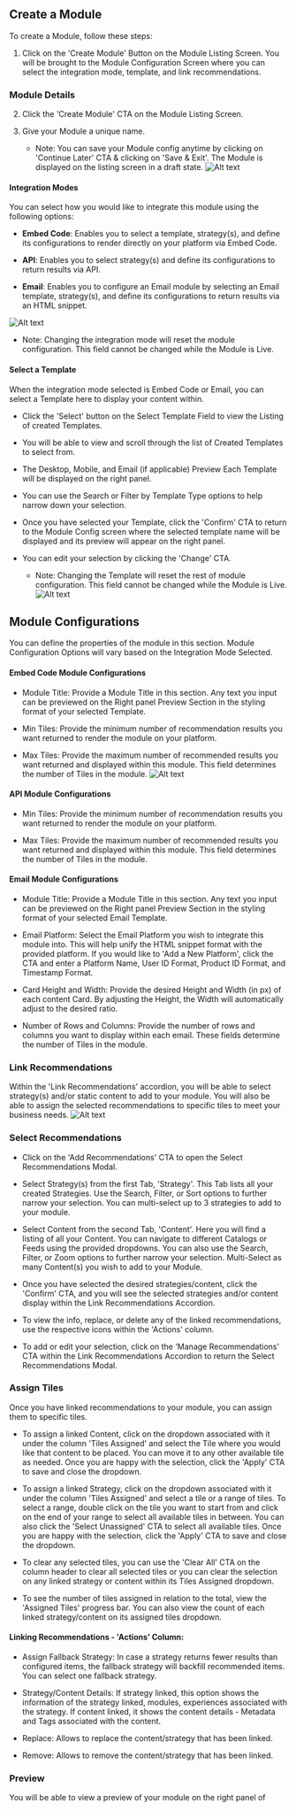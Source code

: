 


## Create a Module

To create a Module, follow these steps:

1. Click on the 'Create Module' Button on the Module Listing Screen. You will be brought to the Module Configuration Screen where you can select the integration mode, template, and link recommendations.

### Module Details

2. Click the 'Create Module' CTA on the Module Listing Screen.

3. Give your Module a unique name.

   - Note: You can save your Module config anytime by clicking on 'Continue Later' CTA & clicking on 'Save & Exit'. The Module is displayed on the listing screen in a draft state.
![Alt text](https://d1r1e7xjkfj7nz.cloudfront.net/module1.png 'a title')
#### Integration Modes

You can select how you would like to integrate this module using the following options:

- **Embed Code**: Enables you to select a template, strategy(s), and define its configurations to render directly on your platform via Embed Code.

- **API**: Enables you to select strategy(s) and define its configurations to return results via API.

- **Email**: Enables you to configure an Email module by selecting an Email template, strategy(s), and define its configurations to return results via an HTML snippet.

![Alt text](https://d1r1e7xjkfj7nz.cloudfront.net/module2.png 'a title')

   - Note: Changing the integration mode will reset the module configuration. This field cannot be changed while the Module is Live.

#### Select a Template

When the integration mode selected is Embed Code or Email, you can select a Template here to display your content within.

- Click the 'Select' button on the Select Template Field to view the Listing of created Templates.

- You will be able to view and scroll through the list of Created Templates to select from.

- The Desktop, Mobile, and Email (if applicable) Preview Each Template will be displayed on the right panel.

- You can use the Search or Filter by Template Type options to help narrow down your selection.

- Once you have selected your Template, click the 'Confirm' CTA to return to the Module Config screen where the selected template name will be displayed and its preview will appear on the right panel.

- You can edit your selection by clicking the 'Change' CTA.

   - Note: Changing the Template will reset the rest of module configuration. This field cannot be changed while the Module is Live.
![Alt text](https://d1r1e7xjkfj7nz.cloudfront.net/module3.png 'a title')
## Module Configurations

You can define the properties of the module in this section. Module Configuration Options will vary based on the Integration Mode Selected.

#### Embed Code Module Configurations

- Module Title: Provide a Module Title in this section. Any text you input can be previewed on the Right panel Preview Section in the styling format of your selected Template.

- Min Tiles: Provide the minimum number of recommendation results you want returned to render the module on your platform.

- Max Tiles: Provide the maximum number of recommended results you want returned and displayed within this module. This field determines the number of Tiles in the module.
![Alt text](https://d1r1e7xjkfj7nz.cloudfront.net/module4.png 'a title')
#### API Module Configurations

- Min Tiles: Provide the minimum number of recommendation results you want returned to render the module on your platform.

- Max Tiles: Provide the maximum number of recommended results you want returned and displayed within this module. This field determines the number of Tiles in the module.

#### Email Module Configurations

- Module Title: Provide a Module Title in this section. Any text you input can be previewed on the Right panel Preview Section in the styling format of your selected Email Template.

- Email Platform: Select the Email Platform you wish to integrate this module into. This will help unify the HTML snippet format with the provided platform. If you would like to 'Add a New Platform', click the CTA and enter a Platform Name, User ID Format, Product ID Format, and Timestamp Format.

- Card Height and Width: Provide the desired Height and Width (in px) of each content Card. By adjusting the Height, the Width will automatically adjust to the desired ratio.

- Number of Rows and Columns: Provide the number of rows and columns you want to display within each email. These fields determine the number of Tiles in the module.

### Link Recommendations

Within the 'Link Recommendations' accordion, you will be able to select strategy(s) and/or static content to add to your module. You will also be able to assign the selected recommendations to specific tiles to meet your business needs.
![Alt text](https://d1r1e7xjkfj7nz.cloudfront.net/module5.png 'a title')
### Select Recommendations

- Click on the 'Add Recommendations' CTA to open the Select Recommendations Modal.

- Select Strategy(s) from the first Tab, 'Strategy'. This Tab lists all your created Strategies. Use the Search, Filter, or Sort options to further narrow your selection. You can multi-select up to 3 strategies to add to your module.

- Select Content from the second Tab, 'Content'. Here you will find a listing of all your Content. You can navigate to different Catalogs or Feeds using the provided dropdowns. You can also use the Search, Filter, or Zoom options to further narrow your selection. Multi-Select as many Content(s) you wish to add to your Module.

- Once you have selected the desired strategies/content, click the 'Confirm' CTA, and you will see the selected strategies and/or content display within the Link Recommendations Accordion.

- To view the info, replace, or delete any of the linked recommendations, use the respective icons within the 'Actions' column.

- To add or edit your selection, click on the 'Manage Recommendations' CTA within the Link Recommendations Accordion to return the Select Recommendations Modal.

### Assign Tiles

Once you have linked recommendations to your module, you can assign them to specific tiles.

- To assign a linked Content, click on the dropdown associated with it under the column 'Tiles Assigned' and select the Tile where you would like that content to be placed. You can move it to any other available tile as needed. Once you are happy with the selection, click the 'Apply' CTA to save and close the dropdown.

- To assign a linked Strategy, click on the dropdown associated with it under the column 'Tiles Assigned' and select a tile or a range of tiles. To select a range, double click on the tile you want to start from and click on the end of your range to select all available tiles in between. You can also click the 'Select Unassigned' CTA to select all available tiles. Once you are happy with the selection, click the 'Apply' CTA to save and close the dropdown.

- To clear any selected tiles, you can use the 'Clear All' CTA on the column header to clear all selected tiles or you can clear the selection on any linked strategy or content within its Tiles Assigned dropdown.

- To see the number of tiles assigned in relation to the total, view the 'Assigned Tiles' progress bar. You can also view the count of each linked strategy/content on its assigned tiles dropdown.

#### Linking Recommendations - 'Actions' Column:

- Assign Fallback Strategy: In case a strategy returns fewer results than configured items, the fallback strategy will backfill recommended items. You can select one fallback strategy.

- Strategy/Content Details: If strategy linked, this option shows the information of the strategy linked, modules, experiences associated with the strategy. If content linked, it shows the content details - Metadata and Tags associated with the content.

- Replace: Allows to replace the content/strategy that has been linked.

- Remove: Allows to remove the content/strategy that has been linked.

### Preview

You will be able to view a preview of your module on the right panel of
